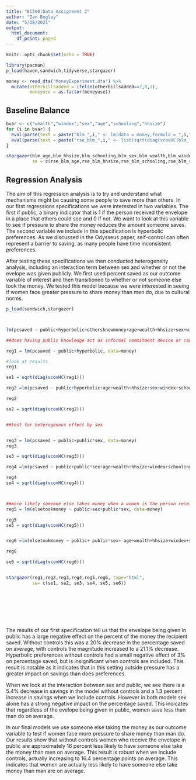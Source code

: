 ```yaml
---
title: "EC590:Data Assignment 2"
author: "Ian Bogley"
date: "5/28/2021"
output:
  html_document:
    df_print: paged
---
```


```r
knitr::opts_chunk$set(echo = TRUE)
```

```r
library(pacman)
p_load(haven,sandwich,tidyverse,stargazer)

money <- read_dta("MoneyExperiment.dta") %>%
  mutate(otherbillsadded = ifelse(otherbillsadded==2,0,1),
         moneyuse = as.factor(moneyuse))
```

## Baseline Balance
```r
bvar <- c("wealth","windex","sex","age","schooling","hhsize")
for (i in bvar) {
  eval(parse(text = paste("blm_",i," <- lm(data = money,formula = ",i," ~ public)",sep = "")))
  eval(parse(text = paste("rse_blm_",i," <- list(sqrt(diag(vcovHC(blm_",i,"))))",sep = "")))
}
```


```r
stargazer(blm_age,blm_hhsize,blm_schooling,blm_sex,blm_wealth,blm_windex,
          se = c(rse_blm_age,rse_blm_hhsize,rse_blm_schooling,rse_blm_sex,rse_blm_wealth,rse_blm_windex), type='html')
```


## Regression Analysis

The aim of this regression analysis is to try and understand what mechanisms might be causing some people to save more than others. In our first regressions specifications we were interested in two variables. The first if public, a binary indicator that is 1 if the person received the envelope in a place that others could see and 0 if not. We want to look at this variable to see if pressure to share the money reduces the amount someone saves. The second variable we include in this specification is hyperbolic preferences. As we discussed in the Odysseus paper, self-control can often represent a barrier to saving, as many people have time inconsistent preferences. 

After testing these specifications we then conducted heterogeneity analysis, including an interaction term between sex and whether or not the evelope was given publicly. We first used percent saved as our outcome variable of interest and then transitioned to whether or not someone else took the money. We tested this model because we were interested in seeing if women face greater pressure to share money than men do, due to cultural norms. 




```r

p_load(sandwich,stargazer)



lm(pcsaved ~ public+hyperbolic+othersknewmoney+age+wealth+hhsize+sex+windex+schooling, data=money)

##does having public knowledge act as informal commitment device or cause people to want to borrow money

reg1 = lm(pcsaved ~ public+hyperbolic, data=money)

#look at results
reg1

se1 = sqrt(diag(vcovHC(reg1)))

reg2 =lm(pcsaved ~ public+hyperbolic+age+wealth+hhsize+sex+windex+schooling, data=money)

reg2

se2 = sqrt(diag(vcovHC(reg2)))


##test for heterogenous effect by sex


reg3 = lm(pcsaved ~ public+public*sex, data=money)
reg3

se3 = sqrt(diag(vcovHC(reg3)))

reg4 =lm(pcsaved ~ public+public*sex+age+wealth+hhsize+windex+schooling+sex, data=money)

reg4
se4 = sqrt(diag(vcovHC(reg4)))



##more likely someone else takes money when a women is the person receiving it 
reg5 = lm(elsetookmoney ~ public+sex+public*sex, data=money)

reg5
se5 = sqrt(diag(vcovHC(reg5)))


reg6 =lm(elsetookmoney ~ public+ public*sex+ age+wealth+hhsize+windex+schooling, data=money)

reg6

se6 = sqrt(diag(vcovHC(reg6)))


stargazer(reg1,reg2,reg3,reg4,reg5,reg6, type="html",
          se= c(se1, se2, se3, se4, se5, se6))









```


The results of our first specification tell us that the envelope being given in public has a large negative effect on the percent of the money the recipient saved. Without controls this was a 20% decrease in the percentage saved on average, with controls the magnitude increased to a 21.1% decrease. Hyperbolic preferences without controls had a small negative effect of 3% on percentage saved, but is insignificant when controls are included. This result is notable as it indicates that in this setting outside pressure has a greater impact on savings than does preferences. 

When we look at the interaction between sex and public, we see there is a 5.4% decrease in savings in the model without controls and a 1.3 percent increase in savings when we include controls. However in both models sex alone has a strong negative impact on the percentage saved. This indicates that regardless of the evelope being given in public, women save less than man do on average. 

In our final models we use someone else taking the money as our outcome variable to test if women face more pressure to share money than man do. Our results show that without controls women who receive the envelope in public are approximately 16 percent less likely to have someone else take the money than men on average. This result is robust when we include controls, actually increasing to 16.4 percentage points on average. This indicates that women are actually less likely to have someone else take money than man are on average. 






